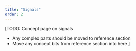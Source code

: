 ```yaml
---
title: "Signals"
order: 2
---
```


[TODO: 
Concept page on signals
- Any complex parts should be moved to reference section
- Move any concept bits from reference section into here
]